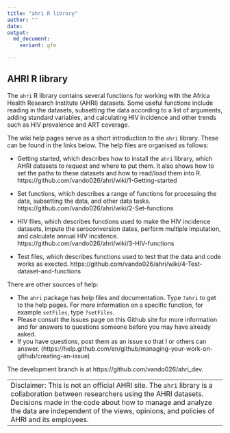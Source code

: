 ```yaml
---
title: "ahri R library"
author: ""
date: 
output: 
  md_document:
    variant: gfm

---
```


## AHRI R library

The `ahri` R library contains several functions for working with the Africa Health
Research Institute (AHRI) datasets.  Some useful functions include reading in the
datasets, subsetting the data according to a list of arguments, adding standard variables,
and calculating HIV incidence and other trends such as HIV prevalence and ART coverage. 

The wiki help pages serve as a short introduction to the `ahri` library. These can be
found in the links below. The help files are organised as follows:

- Getting started, which describes how to install the `ahri` library, which AHRI datasets
  to request and where to put them.  It also shows how to set the paths to these datasets
  and how to read/load them into R.  https://github.com/vando026/ahri/wiki/1-Getting-started

- Set functions, which describes a range of functions for processing the data, subsetting
  the data, and other data tasks.
  https://github.com/vando026/ahri/wiki/2-Set-functions

- HIV files, which describes functions used to make the HIV incidence datasets, impute the
  seroconversion dates, perform multiple imputation, and calculate annual HIV incidence. 
  https://github.com/vando026/ahri/wiki/3-HIV-functions

- Test files, which describes functions used to test that the data and code works as
  exected.  https://github.com/vando026/ahri/wiki/4-Test-dataset-and-functions

There are other sources of help:

- The `ahri` package has help files and documentation. Type `?ahri` to get to the help
  pages. For more information on a specific function, for example `setFiles`, type
  `?setFiles`.
- Please consult the issues page on this Github site for more information and for answers
  to questions someone before you may have already asked. 
- If you have questions, post them as an issue so that I or others can answer.
  (https://help.github.com/en/github/managing-your-work-on-github/creating-an-issue)


The development branch is at https://github.com/vando026/ahri_dev. 

+---------------------------------------------------------------------------------------+
|Disclaimer: This is not an official AHRI site. The `ahri` library is a collaboration   |
|between researchers using the AHRI datasets.  Decisions made in the code about how to  |
|manage and analyze the data are independent of the views, opinions, and policies of    |
|AHRI and its employees.                                                                |
+---------------------------------------------------------------------------------------+
